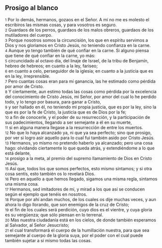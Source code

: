 == Prosigo al blanco ==

{{anchor|1}} <small>1</small> Por lo demás, hermanos, gozaos en el Señor. A mí no me es molesto el escribiros las mismas cosas, y para vosotros es seguro.<br>
{{anchor|2}} <small>2</small> Guardaos de los perros, guardaos de los malos obreros, guardaos de los mutiladores del cuerpo.<br>
{{anchor|3}} <small>3</small> Porque nosotros somos la circuncisión, los que en espíritu servimos a Dios y nos gloriamos en Cristo Jesús, no teniendo confianza en la carne.<br>
{{anchor|4}} <small>4</small> Aunque yo tengo también de qué confiar en la carne. Si alguno piensa que tiene de qué confiar en la carne, yo más:<br>
{{anchor|5}} <small>5</small> circuncidado al octavo día, del linaje de Israel, de la tribu de Benjamín, hebreo de hebreos; en cuanto a la ley, fariseo;<br>
{{anchor|6}} <small>6</small> en cuanto a celo, perseguidor de la iglesia; en cuanto a la justicia que es en la ley, irreprensible.<br>
{{anchor|7}} <small>7</small> Pero cuantas cosas eran para mí ganancia, las he estimado como pérdida por amor de Cristo.<br>
{{anchor|8}} <small>8</small> Y ciertamente, aun estimo todas las cosas como pérdida por la excelencia del conocimiento de Cristo Jesús, mi Señor, por amor del cual lo he perdido todo, y lo tengo por basura, para ganar a Cristo,<br>
{{anchor|9}} <small>9</small> y ser hallado en él, no teniendo mi propia justicia, que es por la ley, sino la que es por la fe de Cristo, la justicia que es de Dios por la fe;<br>
{{anchor|10}} <small>10</small> a fin de conocerle, y el poder de su resurrección, y la participación de sus padecimientos, llegando a ser semejante a él en su muerte,<br>
{{anchor|11}} <small>11</small> si en alguna manera llegase a la resurrección de entre los muertos.<br>
{{anchor|12}} <small>12</small> No que lo haya alcanzado ya, ni que ya sea perfecto; sino que prosigo, por ver si logro asir aquello para lo cual fui también asido por Cristo Jesús.<br>
{{anchor|13}} <small>13</small> Hermanos, yo mismo no pretendo haberlo ya alcanzado; pero una cosa hago: olvidando ciertamente lo que queda atrás, y extendiéndome a lo que está delante,<br>
{{anchor|14}} <small>14</small> prosigo a la meta, al premio del supremo llamamiento de Dios en Cristo Jesús.<br>
{{anchor|15}} <small>15</small> Así que, todos los que somos perfectos, esto mismo sintamos; y si otra cosa sentís, esto también os lo revelará Dios.<br>
{{anchor|16}} <small>16</small> Pero en aquello a que hemos llegado, sigamos una misma regla, sintamos una misma cosa.<br>
{{anchor|17}} <small>17</small> Hermanos, sed imitadores de mí, y mirad a los que así se conducen según el ejemplo que tenéis en nosotros.<br>
{{anchor|18}} <small>18</small> Porque por ahí andan muchos, de los cuales os dije muchas veces, y aun ahora lo digo llorando, que son enemigos de la cruz de Cristo;<br>
{{anchor|19}} <small>19</small> el fin de los cuales será perdición, cuyo dios es el vientre, y cuya gloria es su vergüenza; que sólo piensan en lo terrenal.<br>
{{anchor|20}} <small>20</small> Mas nuestra ciudadanía está en los cielos, de donde también esperamos al Salvador, al Señor Jesucristo;<br>
{{anchor|21}} <small>21</small> el cual transformará el cuerpo de la humillación nuestra, para que sea semejante al cuerpo de la gloria suya, por el poder con el cual puede también sujetar a sí mismo todas las cosas.<br>
